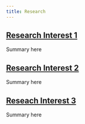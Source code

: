 ```yaml
---
title: Research
---
```


## [Research Interest 1](research/research1.qmd)
Summary here


## [Research Interest 2](research/research2.qmd)
Summary here

## [Reseach Interest 3](resarch/research3.qmd)
Summary here